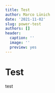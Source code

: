 ```yaml
---
title: Test
author: Marco Lünich
date: '2021-11-02'
slug: power-test
authors: []
header:
  caption: ''
  image: ''
  preview: yes
---
```


# Test

test
